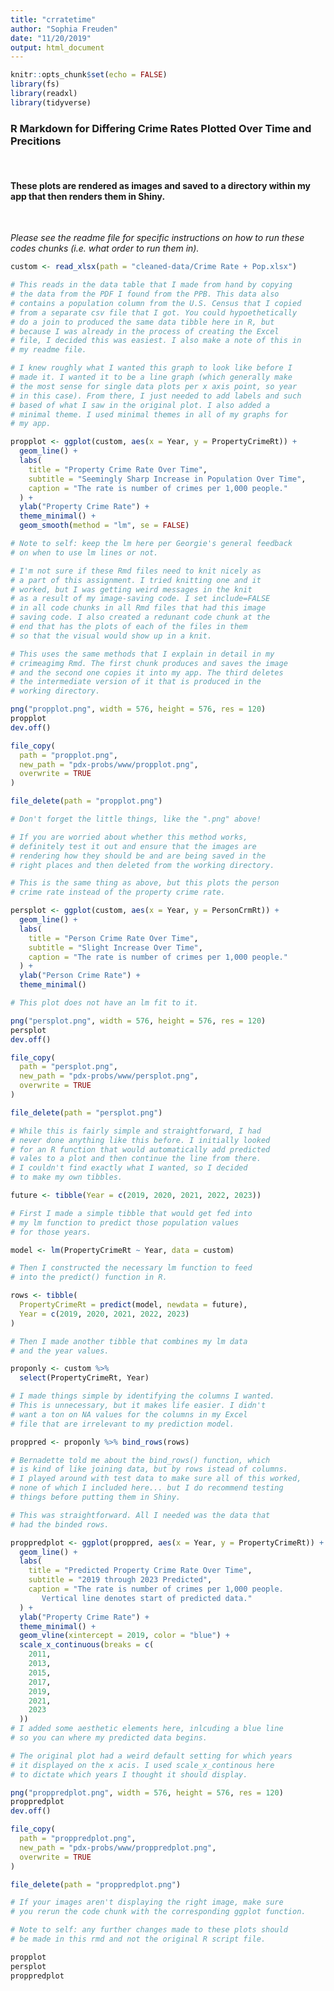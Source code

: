 ```yaml
---
title: "crratetime"
author: "Sophia Freuden"
date: "11/20/2019"
output: html_document
---
```


```r
knitr::opts_chunk$set(echo = FALSE)
library(fs)
library(readxl)
library(tidyverse)
```

### R Markdown for Differing Crime Rates Plotted Over Time and Precitions  

<br>

#### These plots are rendered as images and saved to a directory within my app that then renders them in Shiny.  

<br>

*Please see the readme file for specific instructions on how to run these codes chunks (i.e. what order to run them in).*  

```r
custom <- read_xlsx(path = "cleaned-data/Crime Rate + Pop.xlsx")

# This reads in the data table that I made from hand by copying
# the data from the PDF I found from the PPB. This data also
# contains a population column from the U.S. Census that I copied
# from a separate csv file that I got. You could hypoethetically
# do a join to produced the same data tibble here in R, but
# because I was already in the process of creating the Excel
# file, I decided this was easiest. I also make a note of this in
# my readme file.
```

```r
# I knew roughly what I wanted this graph to look like before I
# made it. I wanted it to be a line graph (which generally make
# the most sense for single data plots per x axis point, so year
# in this case). From there, I just needed to add labels and such
# based of what I saw in the original plot. I also added a
# minimal theme. I used minimal themes in all of my graphs for
# my app.

propplot <- ggplot(custom, aes(x = Year, y = PropertyCrimeRt)) +
  geom_line() +
  labs(
    title = "Property Crime Rate Over Time",
    subtitle = "Seemingly Sharp Increase in Population Over Time",
    caption = "The rate is number of crimes per 1,000 people."
  ) +
  ylab("Property Crime Rate") +
  theme_minimal() +
  geom_smooth(method = "lm", se = FALSE)

# Note to self: keep the lm here per Georgie's general feedback
# on when to use lm lines or not.
```

```r
# I'm not sure if these Rmd files need to knit nicely as
# a part of this assignment. I tried knitting one and it
# worked, but I was getting weird messages in the knit
# as a result of my image-saving code. I set include=FALSE
# in all code chunks in all Rmd files that had this image
# saving code. I also created a redunant code chunk at the
# end that has the plots of each of the files in them
# so that the visual would show up in a knit.

# This uses the same methods that I explain in detail in my
# crimeagimg Rmd. The first chunk produces and saves the image
# and the second one copies it into my app. The third deletes
# the intermediate version of it that is produced in the
# working directory.

png("propplot.png", width = 576, height = 576, res = 120)
propplot
dev.off()

file_copy(
  path = "propplot.png",
  new_path = "pdx-probs/www/propplot.png",
  overwrite = TRUE
)

file_delete(path = "propplot.png")

# Don't forget the little things, like the ".png" above!

# If you are worried about whether this method works,
# definitely test it out and ensure that the images are
# rendering how they should be and are being saved in the
# right places and then deleted from the working directory.
```

```r
# This is the same thing as above, but this plots the person
# crime rate instead of the property crime rate.

persplot <- ggplot(custom, aes(x = Year, y = PersonCrmRt)) +
  geom_line() +
  labs(
    title = "Person Crime Rate Over Time",
    subtitle = "Slight Increase Over Time",
    caption = "The rate is number of crimes per 1,000 people."
  ) +
  ylab("Person Crime Rate") +
  theme_minimal()

# This plot does not have an lm fit to it.

png("persplot.png", width = 576, height = 576, res = 120)
persplot
dev.off()

file_copy(
  path = "persplot.png",
  new_path = "pdx-probs/www/persplot.png",
  overwrite = TRUE
)

file_delete(path = "persplot.png")
```

```r
# While this is fairly simple and straightforward, I had
# never done anything like this before. I initially looked
# for an R function that would automatically add predicted
# vales to a plot and then continue the line from there.
# I couldn't find exactly what I wanted, so I decided
# to make my own tibbles.

future <- tibble(Year = c(2019, 2020, 2021, 2022, 2023))

# First I made a simple tibble that would get fed into
# my lm function to predict those population values
# for those years.

model <- lm(PropertyCrimeRt ~ Year, data = custom)

# Then I constructed the necessary lm function to feed
# into the predict() function in R.

rows <- tibble(
  PropertyCrimeRt = predict(model, newdata = future),
  Year = c(2019, 2020, 2021, 2022, 2023)
)

# Then I made another tibble that combines my lm data
# and the year values.

proponly <- custom %>%
  select(PropertyCrimeRt, Year)

# I made things simple by identifying the columns I wanted.
# This is unnecessary, but it makes life easier. I didn't
# want a ton on NA values for the columns in my Excel
# file that are irrelevant to my prediction model.

proppred <- proponly %>% bind_rows(rows)

# Bernadette told me about the bind_rows() function, which
# is kind of like joining data, but by rows istead of columns.
# I played around with test data to make sure all of this worked,
# none of which I included here... but I do recommend testing
# things before putting them in Shiny.
```

```r
# This was straightforward. All I needed was the data that
# had the binded rows.

proppredplot <- ggplot(proppred, aes(x = Year, y = PropertyCrimeRt)) +
  geom_line() +
  labs(
    title = "Predicted Property Crime Rate Over Time",
    subtitle = "2019 through 2023 Predicted",
    caption = "The rate is number of crimes per 1,000 people.
       Vertical line denotes start of predicted data."
  ) +
  ylab("Property Crime Rate") +
  theme_minimal() +
  geom_vline(xintercept = 2019, color = "blue") +
  scale_x_continuous(breaks = c(
    2011,
    2013,
    2015,
    2017,
    2019,
    2021,
    2023
  ))
# I added some aesthetic elements here, inlcuding a blue line
# so you can where my predicted data begins.

# The original plot had a weird default setting for which years
# it displayed on the x acis. I used scale_x_continous here
# to dictate which years I thought it should display.
```

```r
png("proppredplot.png", width = 576, height = 576, res = 120)
proppredplot
dev.off()

file_copy(
  path = "proppredplot.png",
  new_path = "pdx-probs/www/proppredplot.png",
  overwrite = TRUE
)

file_delete(path = "proppredplot.png")

# If your images aren't displaying the right image, make sure
# you rerun the code chunk with the corresponding ggplot function.

# Note to self: any further changes made to these plots should
# be made in this rmd and not the original R script file.
```

```r
propplot
persplot
proppredplot
```

